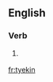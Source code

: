 ==English==

===Verb===
{{head|en|present participle}}

# {{qualifier|Geordie}} {{present participle of|tyek|lang=en}}

[[fr:tyekin]]